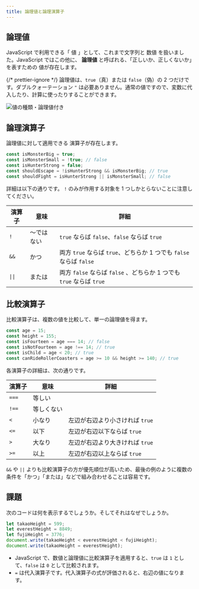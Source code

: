 ```yaml
---
title: 論理値と論理演算子
---
```


## <Term type="javascriptBoolean">論理値</Term>

<Term type="javascript">JavaScript</Term> で利用できる「<Term type="javascriptValue">
  値
</Term>」として、これまで<Term type="javascriptString">文字列</Term>と<Term type="javascriptNumber">
  数値
</Term>を扱いました。JavaScript ではこの他に、<Term type="javascriptBoolean">
  **論理値**
</Term> と呼ばれる、「正しいか、正しくないか」を表すための
<Term type="javascriptValue">値</Term>が存在します。

{/* prettier-ignore */}
<Term type="javascriptBoolean">論理値</Term>は、`true`（真）または `false`（偽）の 2 つだけです。ダブルクォーテーション `"` は必要ありません。通常の<Term type="javascriptValue">値</Term>ですので、<Term type="javascriptVariable">変数</Term>に<Term type="javascriptAssignment">代入</Term>したり、計算に使ったりすることができます。

![値の種類・論理値付き](./value-types-with-boolean.drawio.svg)

## 論理<Term type="javascriptOperator">演算子</Term>

<p>
  <Term type="javascriptBoolean">論理値</Term>に対して適用できる
  <Term type="javascriptOperator">演算子</Term>が存在します。
</p>

```javascript
const isMonsterBig = true;
const isMonsterSmall = !true; // false
const isHunterStrong = false;
const shouldEscape = !isHunterStrong && isMonsterBig; // true
const shouldFight = isHunterStrong || isMonsterSmall; // false
```

詳細は以下の通りです。 `!` のみが作用する対象を 1 つしかとらないことに注意してください。

| 演算子                    | 意味       | 詳細                                                                 |
| ------------------------- | ---------- | -------------------------------------------------------------------- |
| `!`                       | ～ではない | `true` ならば `false`、`false` ならば `true`                         |
| `&&`                      | かつ       | 両方 `true` ならば `true`、どちらか 1 つでも `false` ならば `false`  |
| <code>&#124;&#124;</code> | または     | 両方 `false` ならば `false` 、どちらか 1 つでも `true` ならば `true` |

## 比較<Term type="javascriptOperator">演算子</Term>

比較<Term type="javascriptOperator">演算子</Term>は、複数の<Term type="javascriptValue">値</Term>を比較して、単一の<Term type="javascriptBoolean">論理値</Term>を得ます。

```javascript
const age = 15;
const height = 155;
const isFourteen = age === 14; // false
const isNotFourteen = age !== 14; // true
const isChild = age < 20; // true
const canRideRollerCoasters = age >= 10 && height >= 140; // true
```

各<Term type="javascriptOperator">演算子</Term>の詳細は、次の通りです。

| 演算子 | 意味       | 詳細                            |
| ------ | ---------- | ------------------------------- |
| `===`  | 等しい     |                                 |
| `!==`  | 等しくない |                                 |
| `<`    | 小なり     | 左辺が右辺より小さければ `true` |
| `<=`   | 以下       | 左辺が右辺以下ならば `true`     |
| `>`    | 大なり     | 左辺が右辺より大きければ `true` |
| `>=`   | 以上       | 左辺が右辺以上ならば `true`     |

`&&` や `||` よりも比較<Term type="javascriptOperator">演算子</Term>の方が<Term type="javascriptOperatorPriority">優先順位</Term>が高いため、最後の例のように複数の条件を「かつ」「または」などで組み合わせることは容易です。

## 課題

次のコードは何を表示するでしょうか。そしてそれはなぜでしょうか。

<!-- prettier-ignore -->
```javascript
let takaoHeight = 599;
let everestHeight = 8849;
let fujiHeight = 3776;
document.write(takaoHeight < everestHeight < fujiHeight);
document.write(takaoHeight = everestHeight);
```

<ViewSource url={import.meta.url} path="_samples/weird-comparison" />

- JavaScript で、数値と論理値に比較<Term type="javascriptOperator">演算子</Term>を適用すると、`true` は `1` として、`false` は `0` として比較されます。
- `=` は代入演算子です。代入<Term type="javascriptOperator">演算子</Term>の<Term type="javascriptExpression">式</Term>が<Term type="javascriptEvaluation">評価</Term>されると、右辺の<Term type="javascriptValue">値</Term>になります。
